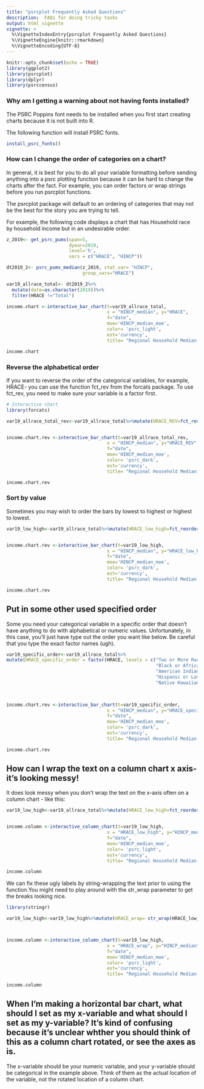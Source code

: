 ```yaml
---
title: "psrcplot Frequently Asked Questions"
description:  FAQs for doing tricky tasks
output: html_vignette
vignette: >
  %\VignetteIndexEntry{psrcplot Frequently Asked Questions}
  %\VignetteEngine{knitr::rmarkdown}
  %\VignetteEncoding{UTF-8}
---
```


```r
knitr::opts_chunk$set(echo = TRUE)
library(ggplot2)
library(psrcplot)
library(dplyr)
library(psrccensus)

```

### Why am I getting a warning about not having fonts installed?

The PSRC Poppins font needs to be installed when you first start creating charts because it is not built into R.

The following function will install PSRC fonts.

```r
install_psrc_fonts()
```



### How can I change the order of categories on a chart?

In general, it is best for you to do all your variable formatting before sending anything into a psrc plotting function because it can be hard to change the charts after the fact. For example, you can order factors or wrap strings before you run psrcplot functions.


The psrcplot package will default to an ordering of categories that may not be the best for the story you are trying to tell.

For example, the following code displays a chart that has Household race by household income but in an undesirable order.

```r
z_2019<- get_psrc_pums(span=5,
                       dyear=2019,
                       level='h',
                       vars = c("HRACE", "HINCP"))

dt2019_2<- psrc_pums_median(z_2019, stat_var= "HINCP",
                            group_vars="HRACE")

var19_allrace_total<- dt2019_2%>%
  mutate(date=as.character(2019))%>%
  filter(HRACE !="Total")

income.chart <-interactive_bar_chart(t=var19_allrace_total, 
                                     x = "HINCP_median", y="HRACE",
                                     f="date",
                                     moe='HINCP_median_moe',
                                     color= 'psrc_light',
                                     est='currency',
                                     title= "Regional Household Median Income by Race, weird order")

income.chart
```

### Reverse the alphabetical order
If you want to reverse the order of the categorical variables, for example, HRACE- you can use the function fct_rev from the forcats package.  To use fct_rev, you need to make sure your variable is a factor first.


```r
# Interactive chart
library(forcats)

var19_allrace_total_rev<-var19_allrace_total%>%mutate(HRACE_REV=fct_rev(as.factor(HRACE)))


income.chart.rev <-interactive_bar_chart(t=var19_allrace_total_rev, 
                                     x = "HINCP_median", y="HRACE_REV",
                                     f="date",
                                     moe='HINCP_median_moe',
                                     color= 'psrc_dark',
                                     est='currency',
                                     title= "Regional Household Median Income by Race, better order")

income.chart.rev
```

### Sort by value

Sometimes you may wish to order the bars by lowest to highest or highest to lowest.
```r
var19_low_high<-var19_allrace_total%>%mutate(HRACE_low_high=fct_reorder(HRACE, -HINCP_median))


income.chart.rev <-interactive_bar_chart(t=var19_low_high, 
                                     x = "HINCP_median", y="HRACE_low_high",
                                     f="date",
                                     moe='HINCP_median_moe',
                                     color= 'psrc_dark',
                                     est='currency',
                                     title= "Regional Household Median Income by Race, lowest to highest order")

income.chart.rev

```
## Put in some other used specified order

Some you need your categorical variable in a specific order that doesn't have anything to do with alphabetical or numeric values. Unfortunately, in this case, you'll just have type out the order you want like below. Be careful that you type the exact factor names (ugh).

```r
var19_specific_order<-var19_allrace_total%>%
mutate(HRACE_specific_order = factor(HRACE, levels = c("Two or More Races", "Multiple Races" , "Some Other Race alone"  ,
                                                       "Black or African American alone", "Asian alone",
                                                       "American Indian or Alaskan Native Alone" ,"White alone",
                                                       "Hispanic or Latino",
                                                       "Native Hawaiian and Other Pacific Islander alone" 
                                                                                             )))


income.chart.rev <-interactive_bar_chart(t=var19_specific_order, 
                                     x = "HINCP_median", y="HRACE_specific_order",
                                     f="date",
                                     moe='HINCP_median_moe',
                                     color= 'psrc_dark',
                                     est='currency',
                                     title= "Regional Household Median Income by Race, some other order")

income.chart.rev
```




## How can I wrap the text on a column chart x axis- it's looking messy!

It does look messy when you don't wrap the text on the x-axis often on a column chart - like this:

```r
var19_low_high<-var19_allrace_total%>%mutate(HRACE_low_high=fct_reorder(HRACE, HINCP_median))


income.column <-interactive_column_chart(t=var19_low_high, 
                                     x = "HRACE_low_high", y="HINCP_median",
                                     f="date",
                                     moe='HINCP_median_moe',
                                     color= 'psrc_light',
                                     est='currency',
                                     title= "Regional Household Median Income by Race, lookin messy")

income.column

```

We can fix these ugly labels by string-wrapping the text prior to using the function.You might need to play around with the str_wrap parameter to get the breaks looking nice.
```r
library(stringr)

var19_low_high<-var19_low_high%>%mutate(HRACE_wrap= str_wrap(HRACE_low_high, 12))



income.column <-interactive_column_chart(t=var19_low_high, 
                                     x = "HRACE_wrap", y="HINCP_median",
                                     f="date",
                                     moe='HINCP_median_moe',
                                     color= 'psrc_light',
                                     est='currency',
                                     title= "Regional Household Median Income by Race, wrapped x- axis label")

income.column

```
## When I'm making a horizontal bar chart, what should I set as my x-variable and what should I set as my y-variable? It's kind of confusing because it's unclear whther you should think of this as a column chart rotated, or see the axes as is.

The x-variable should be your numeric variable, and your y-variable should be categorical in the example above. Think of them as the actual location of the variable, not the rotated location of a column chart.
